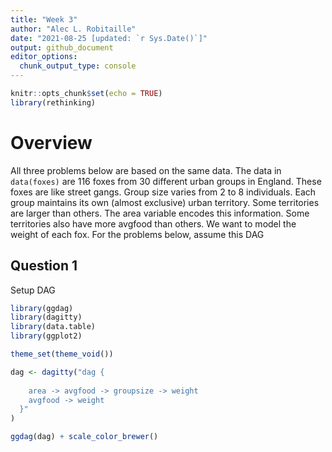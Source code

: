```yaml
---
title: "Week 3"
author: "Alec L. Robitaille"
date: "2021-08-25 [updated: `r Sys.Date()`]"
output: github_document
editor_options: 
  chunk_output_type: console
---
```



```r
knitr::opts_chunk$set(echo = TRUE)
library(rethinking)
```

# Overview

All three problems below are based on the same data. The data in `data(foxes)`
are 116 foxes from 30 different urban groups in England. These foxes are like
street gangs. Group size varies from 2 to 8 individuals. Each group maintains
its own (almost exclusive) urban territory. Some territories are larger than
others. The area variable encodes this information. Some territories also have
more avgfood than others. We want to model the weight of each fox. For the
problems below, assume this DAG


## Question 1
Setup DAG

```r
library(ggdag)
library(dagitty)
library(data.table)
library(ggplot2)

theme_set(theme_void())

dag <- dagitty("dag {
	
    area -> avgfood -> groupsize -> weight
    avgfood -> weight
  }"
)

ggdag(dag) + scale_color_brewer()


```
